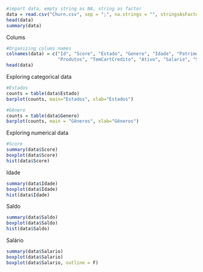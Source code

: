 ```r
#import data, empty string as NA, string as factor
data = read.csv("Churn.csv", sep = ";", na.strings = "", stringsAsFactors = T)
head(data)
summary(data)
```
Colums
```r
#Organizing colums names
colnames(data) = c("Id", "Score", "Estado", "Genero", "Idade", "Patrimonio","Saldo", 
                   "Produtos", "TemCartCredito", "Ativo", "Salario", "Saiu")
head(data)
```
Exploring categorical data
```r
#Estados
counts = table(data$Estado)
barplot(counts, main="Estados", xlab="Estados")

#Gênero
counts = table(data$Genero)
barplot(counts, main = "Gêneros", xlab="Gêneros")
```
Exploring numerical data
```r
#Score
summary(data$Score)
boxplot(data$Score)
hist(data$Score)
```
Idade
```r
summary(data$Idade)
boxplot(data$Idade)
hist(data$Idade)
```
Saldo
```r
summary(data$Saldo)
boxplot(data$Saldo)
hist(data$Saldo)
```
Salário
```r
summary(data$Salario)
boxplot(data$Salario)
boxplot(data$Salario, outline = F)
```

